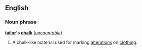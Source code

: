 ==English==
===Noun phrase===
'''[[tailor]]'s [[chalk]]''' (''[[uncountable]]'')

#A chalk-like material used for marking [[alteration]]s on [[clothing]].